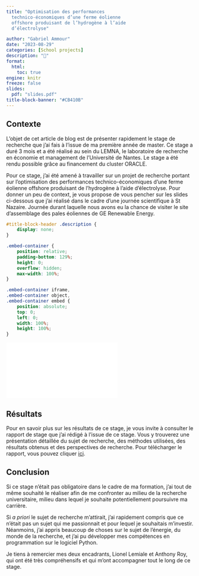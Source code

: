 ```yaml
---
title: "Optimisation des performances
  technico-économiques d’une ferme éolienne
  offshore produisant de l’hydrogène à l’aide
  d’électrolyse"

author: "Gabriel Ammour"
date: "2023-08-29"
categories: [School projects]
description: "🐙"
format: 
  html: 
    toc: true
engine: knitr
freeze: false    
slides:
  pdf: "slides.pdf" 
title-block-banner: "#CB410B"
---
```


## Contexte

L'objet de cet article de blog est de présenter rapidement le stage de recherche que j'ai fais à l'issue de ma première année de master. Ce stage a duré 3 mois et a été réalisé au sein du LEMNA, le laboratoire de recherche en économie et management de l'Université de Nantes. Le stage a été rendu possible grâce au financement du cluster ORACLE.

Pour ce stage, j'ai été amené à travailler sur un projet de recherche portant sur l'optimisation des performances technico-économiques d'une ferme éolienne offshore produisant de l'hydrogène à l'aide d'électrolyse. Pour donner un peu de context, je vous propose de vous pencher sur les slides ci-dessous que j'ai réalisé dans le cadre d'une journée scientifique à St Nazaire. Journée durant laquelle nous avons eu la chance de visiter le site d'assemblage des pales éoliennes de GE Renewable Energy.


```css
#title-block-header .description {
    display: none;
}
```

```css
.embed-container {
    position: relative;
    padding-bottom: 129%;
    height: 0;
    overflow: hidden;
    max-width: 100%;
}

.embed-container iframe,
.embed-container object,
.embed-container embed {
    position: absolute;
    top: 0;
    left: 0;
    width: 100%;
    height: 100%;
}
```

```{=html}
<div class="embed-container">
  <iframe src="`r rmarkdown::metadata$slides$pdf`" style="border: 0.5px"></iframe>
</div>
```

## Résultats

Pour en savoir plus sur les résultats de ce stage, je vous invite à consulter le rapport de stage que j'ai rédigé à l'issue de ce stage. Vous y trouverez une présentation détaillée du sujet de recherche, des méthodes utilisées, des résultats obtenus et des perspectives de recherche. Pour télécharger le rapport, vous pouvez cliquer [ici](Stage from Gabriel.pdf).

## Conclusion

Si ce stage n'était pas obligatoire dans le cadre de ma formation, j'ai tout de même souhaité le réaliser afin de me confronter au milieu de la recherche universitaire, milieu dans lequel je souhaite potentiellement poursuivre ma carrière.

Si *a priori* le sujet de recherche m'attirait, j'ai rapidement compris que ce n'était pas un sujet qui me passionnait et pour lequel je souhaitais m'investir. Néanmoins, j'ai appris beaucoup de choses sur le sujet de l'énergie, du monde de la recherche, et j'ai pu développer mes compétences en programmation sur le logiciel Python.

Je tiens à remercier mes deux encadrants, Lionel Lemiale et Anthony Roy, qui ont été très compréhensifs et qui m'ont accompagner tout le long de ce stage.



